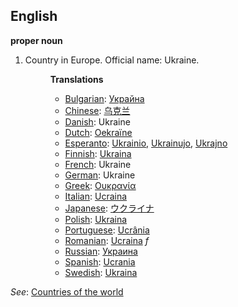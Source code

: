 ==English==

'''proper noun'''

# Country in Europe. Official name: Ukraine.
#:'''Translations'''
#:*[[Bulgarian]]: [[Украйна]]
#:*[[Chinese]]: [[乌克兰]]
#:*[[Danish]]: Ukraine
#:*[[Dutch]]: [[Oekraïne]]
#:*[[Esperanto]]: [[Ukrainio]], [[Ukrainujo]], [[Ukrajno]]
#:*[[Finnish]]: [[Ukraina]]
#:*[[French]]: Ukraine
#:*[[German]]: Ukraine
#:*[[Greek]]: [[Ουκρανία]]
#:*[[Italian]]: [[Ucraina]]
#:*[[Japanese]]: [[ウクライナ]]
#:*[[Polish]]: [[Ukraina]]
#:*[[Portuguese]]: [[Ucrânia]]
#:*[[Romanian]]: [[Ucraina]] ''f''
#:*[[Russian]]: [[Украина]]
#:*[[Spanish]]: [[Ucrania]]
#:*[[Swedish]]: [[Ukraina]]

''See'': [[Countries of the world]]